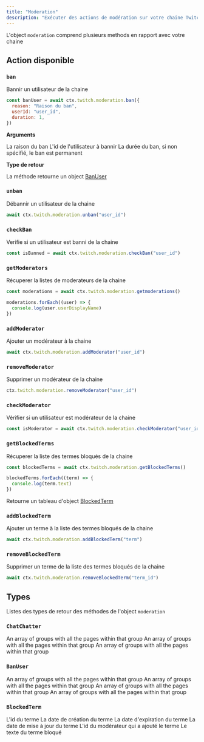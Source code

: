 ```yaml
---
title: "Moderation"
description: "Exécuter des actions de modération sur votre chaine Twitch"
---
```


L'object `moderation` comprend plusieurs methods en rapport avec votre chaine

## Action disponible

### `ban`

Bannir un utilisateur de la chaine

```javascript
const banUser = await ctx.twitch.moderation.ban({
  reason: "Raison du ban",
  userId: "user_id",
  duration: 1,
})
```

**Arguments**

<ResponseField name="reason" type="string" required>
  La raison du ban
</ResponseField>

<ResponseField name="userId" type="string | number" required>
  L'id de l'utilisateur à bannir
</ResponseField>

<ResponseField name="duration" type="number">
  La durée du ban, si non spécifié, le ban est permanent
</ResponseField>

**Type de retour**

La méthode retourne un object [BanUser](#banuser)

### `unban`

Débannir un utilisateur de la chaine

```javascript
await ctx.twitch.moderation.unban("user_id")
```

### `checkBan`

Verifie si un utilisateur est banni de la chaine

```javascript
const isBanned = await ctx.twitch.moderation.checkBan("user_id")
```

### `getModerators`

Récuperer la listes de moderateurs de la chaine

```javascript
const moderations = await ctx.twitch.moderation.getmoderations()

moderations.forEach((user) => {
  console.log(user.userDisplayName)
})
```

### `addModerator`

Ajouter un modérateur à la chaine

```javascript
await ctx.twitch.moderation.addModerator("user_id")
```

### `removeModerator`

Supprimer un modérateur de la chaine

```javascript
ctx.twitch.moderation.removeModerator("user_id")
```

### `checkModerator`

Vérifier si un utilisateur est modérateur de la chaine

```javascript
const isModerator = await ctx.twitch.moderation.checkModerator("user_id")
```

### `getBlockedTerms`

Récuperer la liste des termes bloqués de la chaine

```javascript
const blockedTerms = await ctx.twitch.moderation.getBlockedTerms()

blockedTerms.forEach((term) => {
  console.log(term.text)
})
```

Retourne un tableau d'object [BlockedTerm](#blockedterm)

### `addBlockedTerm`

Ajouter un terme à la liste des termes bloqués de la chaine

```javascript
await ctx.twitch.moderation.addBlockedTerm("term")
```

### `removeBlockedTerm`

Supprimer un terme de la liste des termes bloqués de la chaine

```javascript
await ctx.twitch.moderation.removeBlockedTerm("term_id")
```

## Types

Listes des types de retour des méthodes de l'object `moderation`

### `ChatChatter`

<ResponseField name="userId" type="string">
  An array of groups with all the pages within that group
</ResponseField>

<ResponseField name="userName" type="string">
  An array of groups with all the pages within that group
</ResponseField>

<ResponseField name="userDisplayName" type="string">
  An array of groups with all the pages within that group
</ResponseField>

### `BanUser`

<ResponseField name="creationDate" type="Date">
  An array of groups with all the pages within that group
</ResponseField>

<ResponseField name="expiryDate" type="Date">
  An array of groups with all the pages within that group
</ResponseField>

<ResponseField name="moderationId" type="string">
  An array of groups with all the pages within that group
</ResponseField>

<ResponseField name="userId" type="string">
  An array of groups with all the pages within that group
</ResponseField>

### `BlockedTerm`

<ResponseField name="id" type="string">
  L'id du terme
</ResponseField>

<ResponseField name="creationDate" type="Date">
  La date de création du terme
</ResponseField>

<ResponseField name="expirationDate" type="Date">
  La date d'expiration du terme
</ResponseField>

<ResponseField name="updatedDate" type="Date">
  La date de mise à jour du terme
</ResponseField>

<ResponseField name="moderatorId" type="string">
  L'id du modérateur qui a ajouté le terme
</ResponseField>

<ResponseField name="text" type="string">
  Le texte du terme bloqué
</ResponseField>

